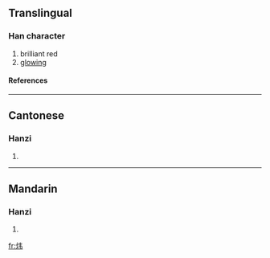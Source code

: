 {{see|煒}}

==Translingual==
===Han character===
{{Han char|rn=86|rad=火|as=04|sn=8|four=|canj=火手尸 (FQS)}}
# brilliant red
# [[glowing]]
====References====
{{Han ref|kx=0668.031|hdz=32191.040|uh=709C|ud=28828}}

----
==Cantonese==
===Hanzi===
{{yue-hanzi|jyut=|y=wai5}}
# {{defn|Cantonese}}

----
==Mandarin==
===Hanzi===
{{cmn-hanzi|tra=煒|pin=[[wěi]] (wei3), [[zhāo]] (zhao1)|wg=wei<sup>3</sup>, chao<sup>1</sup>}}
# {{defn|Mandarin}}

[[fr:炜]]